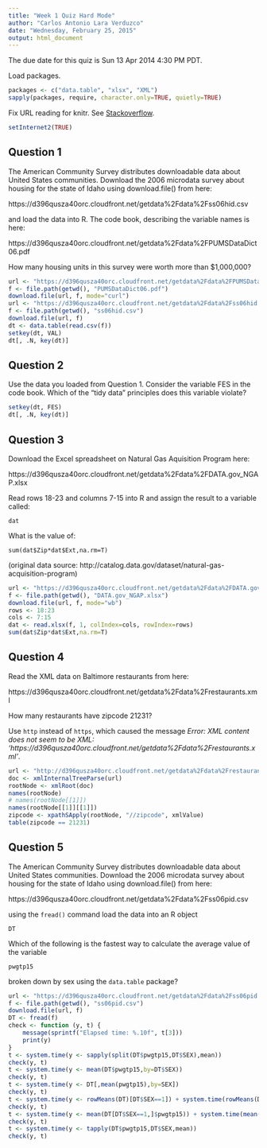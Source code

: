 ```yaml
---
title: "Week 1 Quiz Hard Mode"
author: "Carlos Antonio Lara Verduzco"
date: "Wednesday, February 25, 2015"
output: html_document
---
```


The due date for this quiz is Sun 13 Apr 2014 4:30 PM PDT.

Load packages.

```r
packages <- c("data.table", "xlsx", "XML")
sapply(packages, require, character.only=TRUE, quietly=TRUE)
```

Fix URL reading for knitr. See [Stackoverflow](http://stackoverflow.com/a/20003380).

```r
setInternet2(TRUE)
```



Question 1
----------
The American Community Survey distributes downloadable data about United States communities. Download the 2006 microdata survey about housing for the state of Idaho using download.file() from here: 

https://d396qusza40orc.cloudfront.net/getdata%2Fdata%2Fss06hid.csv

and load the data into R. The code book, describing the variable names is here: 

https://d396qusza40orc.cloudfront.net/getdata%2Fdata%2FPUMSDataDict06.pdf

How many housing units in this survey were worth more than $1,000,000?

```r
url <- "https://d396qusza40orc.cloudfront.net/getdata%2Fdata%2FPUMSDataDict06.pdf"
f <- file.path(getwd(), "PUMSDataDict06.pdf")
download.file(url, f, mode="curl")
url <- "https://d396qusza40orc.cloudfront.net/getdata%2Fdata%2Fss06hid.csv"
f <- file.path(getwd(), "ss06hid.csv")
download.file(url, f)
dt <- data.table(read.csv(f))
setkey(dt, VAL)
dt[, .N, key(dt)]
```


Question 2
----------
Use the data you loaded from Question 1. Consider the variable FES in the code book. Which of the "tidy data" principles does this variable violate?

```r
setkey(dt, FES)
dt[, .N, key(dt)]
```


Question 3
----------
Download the Excel spreadsheet on Natural Gas Aquisition Program here: 

https://d396qusza40orc.cloudfront.net/getdata%2Fdata%2FDATA.gov_NGAP.xlsx

Read rows 18-23 and columns 7-15 into R and assign the result to a variable called:

`dat`

What is the value of:

`sum(dat$Zip*dat$Ext,na.rm=T)`

(original data source: http://catalog.data.gov/dataset/natural-gas-acquisition-program)

```r
url <- "https://d396qusza40orc.cloudfront.net/getdata%2Fdata%2FDATA.gov_NGAP.xlsx"
f <- file.path(getwd(), "DATA.gov_NGAP.xlsx")
download.file(url, f, mode="wb")
rows <- 18:23
cols <- 7:15
dat <- read.xlsx(f, 1, colIndex=cols, rowIndex=rows)
sum(dat$Zip*dat$Ext,na.rm=T) 
```


Question 4
----------
Read the XML data on Baltimore restaurants from here: 

https://d396qusza40orc.cloudfront.net/getdata%2Fdata%2Frestaurants.xml

How many restaurants have zipcode 21231?

Use `http` instead of `https`, which caused the message *Error: XML content does not seem to be XML: 'https://d396qusza40orc.cloudfront.net/getdata%2Fdata%2Frestaurants.xml'*.

```r
url <- "http://d396qusza40orc.cloudfront.net/getdata%2Fdata%2Frestaurants.xml"
doc <- xmlInternalTreeParse(url)
rootNode <- xmlRoot(doc)
names(rootNode)
# names(rootNode[[1]])
names(rootNode[[1]][[1]])
zipcode <- xpathSApply(rootNode, "//zipcode", xmlValue)
table(zipcode == 21231)
```


Question 5
----------
The American Community Survey distributes downloadable data about United States communities. Download the 2006 microdata survey about housing for the state of Idaho using download.file() from here: 

https://d396qusza40orc.cloudfront.net/getdata%2Fdata%2Fss06pid.csv 

using the `fread()` command load the data into an R object

`DT` 

Which of the following is the fastest way to calculate the average value of the variable

`pwgtp15`

broken down by sex using the `data.table` package?

```r
url <- "https://d396qusza40orc.cloudfront.net/getdata%2Fdata%2Fss06pid.csv"
f <- file.path(getwd(), "ss06pid.csv")
download.file(url, f)
DT <- fread(f)
check <- function (y, t) {
	message(sprintf("Elapsed time: %.10f", t[3]))
	print(y)
}
t <- system.time(y <- sapply(split(DT$pwgtp15,DT$SEX),mean))
check(y, t)
t <- system.time(y <- mean(DT$pwgtp15,by=DT$SEX))
check(y, t)
t <- system.time(y <- DT[,mean(pwgtp15),by=SEX])
check(y, t)
t <- system.time(y <- rowMeans(DT)[DT$SEX==1]) + system.time(rowMeans(DT)[DT$SEX==2])
check(y, t)
t <- system.time(y <- mean(DT[DT$SEX==1,]$pwgtp15)) + system.time(mean(DT[DT$SEX==2,]$pwgtp15))
check(y, t)
t <- system.time(y <- tapply(DT$pwgtp15,DT$SEX,mean))
check(y, t)
```
